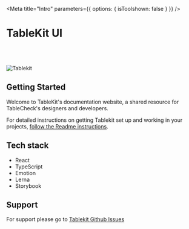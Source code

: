 
<Meta title="Intro" parameters={{ options: { isToolshown: false } }} />

# TableKit UI

<br />
<br />

![Tablekit](https://cdn3.tablecheck.com/common/images/tablekit/v1.0.0/hero.svg)

## Getting Started

Welcome to TableKit's documentation website, a shared resource for TableCheck's designers and developers.

For detailed instructions on getting Tablekit set up and working in your projects, [follow the Readme instructions](https://github.com/tablecheck/tablekit).

## Tech stack

- React
- TypeScript
- Emotion
- Lerna
- Storybook

## Support

For support please go to [Tablekit Github Issues](https://github.com/tablecheck/tablekit/issues)
